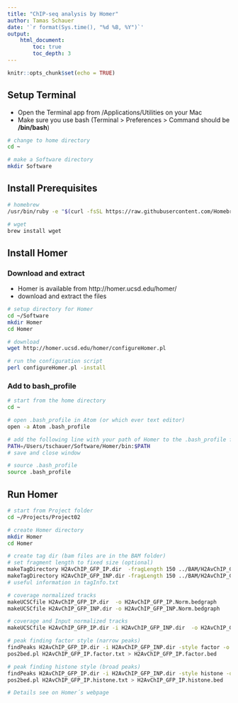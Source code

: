 ```yaml
---
title: "ChIP-seq analysis by Homer"
author: Tamas Schauer
date: '`r format(Sys.time(), "%d %B, %Y")`'
output: 
    html_document:
        toc: true
        toc_depth: 3
---
```

<style>
pre {
  overflow-x: auto;
}
pre code {
  word-wrap: normal;
  white-space: pre;
}
</style>

```r
knitr::opts_chunk$set(echo = TRUE)
```


## Setup Terminal

* Open the Terminal app from /Applications/Utilities on your Mac
* Make sure you use bash (Terminal > Preferences > Command should be **/bin/bash**)

```sh
# change to home directory
cd ~

# make a Software directory
mkdir Software
```

## Install Prerequisites

```bash
# homebrew
/usr/bin/ruby -e "$(curl -fsSL https://raw.githubusercontent.com/Homebrew/install/master/install)"

# wget
brew install wget
```

## Install Homer

### Download and extract

* Homer is available from http://homer.ucsd.edu/homer/
* download and extract the files

```bash
# setup directory for Homer
cd ~/Software
mkdir Homer
cd Homer

# download 
wget http://homer.ucsd.edu/homer/configureHomer.pl

# run the configuration script
perl configureHomer.pl -install
```


### Add to bash_profile

```bash
# start from the home directory
cd ~   

# open .bash_profile in Atom (or which ever text editor)
open -a Atom .bash_profile

# add the following line with your path of Homer to the .bash_profile file
PATH=/Users/tschauer/Software/Homer/bin:$PATH
# save and close window

# source .bash_profile
source .bash_profile
```





## Run Homer 

```bash
# start from Project folder
cd ~/Projects/Project02

# create Homer directory
mkdir Homer
cd Homer

# create tag dir (bam files are in the BAM folder)
# set fragment length to fixed size (optional)
makeTagDirectory H2AvChIP_GFP_IP.dir  -fragLength 150 ../BAM/H2AvChIP_GFP_IP.bam
makeTagDirectory H2AvChIP_GFP_INP.dir -fragLength 150 ../BAM/H2AvChIP_GFP_INP.bam
# useful information in tagInfo.txt

# coverage normalized tracks
makeUCSCfile H2AvChIP_GFP_IP.dir  -o H2AvChIP_GFP_IP.Norm.bedgraph
makeUCSCfile H2AvChIP_GFP_INP.dir -o H2AvChIP_GFP_INP.Norm.bedgraph

# coverage and Input normalized tracks
makeUCSCfile H2AvChIP_GFP_IP.dir -i H2AvChIP_GFP_INP.dir  -o H2AvChIP_GFP_IP.INPnorm.bedgraph

# peak finding factor style (narrow peaks)
findPeaks H2AvChIP_GFP_IP.dir -i H2AvChIP_GFP_INP.dir -style factor -o H2AvChIP_GFP_IP.factor.txt
pos2bed.pl H2AvChIP_GFP_IP.factor.txt > H2AvChIP_GFP_IP.factor.bed

# peak finding histone style (broad peaks)
findPeaks H2AvChIP_GFP_IP.dir -i H2AvChIP_GFP_INP.dir -style histone -o H2AvChIP_GFP_IP.histone.txt
pos2bed.pl H2AvChIP_GFP_IP.histone.txt > H2AvChIP_GFP_IP.histone.bed

# Details see on Homer´s webpage
```

